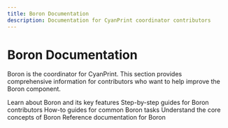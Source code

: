 ```yaml
---
title: Boron Documentation
description: Documentation for CyanPrint coordinator contributors
---
```


# Boron Documentation

Boron is the coordinator for CyanPrint. This section provides comprehensive information for contributors who want to help improve the Boron component.

<Cards>
  <Card href="/docs/contributor/boron/overview" title="Overview">
    Learn about Boron and its key features
  </Card>
  <Card href="/docs/contributor/boron/tutorial" title="Tutorial">
    Step-by-step guides for Boron contributors
  </Card>
  <Card href="/docs/contributor/boron/recipes" title="Recipes">
    How-to guides for common Boron tasks
  </Card>
  <Card href="/docs/contributor/boron/concepts" title="Concepts">
    Understand the core concepts of Boron
  </Card>
  <Card href="/docs/contributor/boron/reference" title="Reference">
    Reference documentation for Boron
  </Card>
</Cards>
